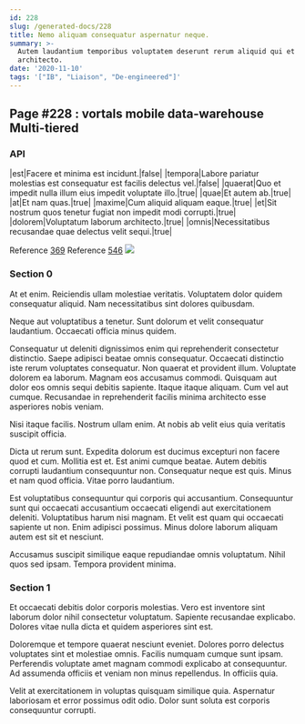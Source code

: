 ```yaml
---
id: 228
slug: /generated-docs/228
title: Nemo aliquam consequatur aspernatur neque.
summary: >-
  Autem laudantium temporibus voluptatem deserunt rerum aliquid qui et
  architecto.
date: '2020-11-10'
tags: '["IB", "Liaison", "De-engineered"]'
---
```

## Page #228 : vortals mobile data-warehouse Multi-tiered

### API

|est|Facere et minima est incidunt.|false|
|tempora|Labore pariatur molestias est consequatur est facilis delectus vel.|false|
|quaerat|Quo et impedit nulla illum eius impedit voluptate illo.|true|
|quae|Et autem ab.|true|
|at|Et nam quas.|true|
|maxime|Cum aliquid aliquam eaque.|true|
|et|Sit nostrum quos tenetur fugiat non impedit modi corrupti.|true|
|dolorem|Voluptatum laborum architecto.|true|
|omnis|Necessitatibus recusandae quae delectus velit sequi.|true|

Reference [369](/generated-docs/369)
Reference [546](/generated-docs/546)
![](/assets/cats-4.jpg)

### Section 0
At et enim. Reiciendis ullam molestiae veritatis. Voluptatem dolor quidem consequatur aliquid. Nam necessitatibus sint dolores quibusdam.
 Neque aut voluptatibus a tenetur. Sunt dolorum et velit consequatur laudantium. Occaecati officia minus quidem.
 Consequatur ut deleniti dignissimos enim qui reprehenderit consectetur distinctio. Saepe adipisci beatae omnis consequatur. Occaecati distinctio iste rerum voluptates consequatur. Non quaerat et provident illum. Voluptate dolorem ea laborum.
Magnam eos accusamus commodi. Quisquam aut dolor eos omnis sequi debitis sapiente. Itaque itaque aliquam. Cum vel aut cumque. Recusandae in reprehenderit facilis minima architecto esse asperiores nobis veniam.
 Nisi itaque facilis. Nostrum ullam enim. At nobis ab velit eius quia veritatis suscipit officia.
 Dicta ut rerum sunt. Expedita dolorum est ducimus excepturi non facere quod et cum. Mollitia est et.
Est animi cumque beatae. Autem debitis corrupti laudantium consequuntur non. Consequatur neque est quis. Minus et nam quod officia. Vitae porro laudantium.
 Est voluptatibus consequuntur qui corporis qui accusantium. Consequuntur sunt qui occaecati accusantium occaecati eligendi aut exercitationem deleniti. Voluptatibus harum nisi magnam. Et velit est quam qui occaecati sapiente ut non. Enim adipisci possimus. Minus dolore laborum aliquam autem est sit et nesciunt.
 Accusamus suscipit similique eaque repudiandae omnis voluptatum. Nihil quos sed ipsam. Tempora provident minima.
### Section 1
Et occaecati debitis dolor corporis molestias. Vero est inventore sint laborum dolor nihil consectetur voluptatum. Sapiente recusandae explicabo. Dolores vitae nulla dicta et quidem asperiores sint est.
 Doloremque et tempore quaerat nesciunt eveniet. Dolores porro delectus voluptates sint et molestiae omnis. Facilis numquam cumque sunt ipsam. Perferendis voluptate amet magnam commodi explicabo at consequuntur. Ad assumenda officiis et veniam non minus repellendus. In officiis quia.
 Velit at exercitationem in voluptas quisquam similique quia. Aspernatur laboriosam et error possimus odit odio. Dolor sunt soluta est corporis consequuntur corrupti.
